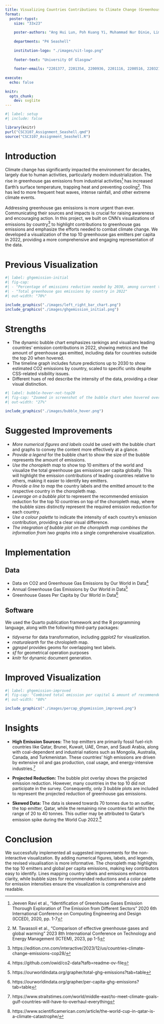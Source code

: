 ```yaml
---
title: Visualizing Countries Contributions to Climate Change (Greenhouse Gases Emission)
format: 
  poster-typst:
    size: "33x23"
    
    poster-authors: "Ang Hui Lun, Poh Kuang Yi, Muhammad Nur Dinie, Lim Wei Wen, Efilio Yodia Garcia, Tan Ang Kang"
    
    departments: "P4 Seashell"
    
    institution-logo: "./images/sit-logo.png"
    
    footer-text: "University Of Glasgow"
    
    footer-emails: "2201377, 2201354, 2200936, 2201116, 2200516, 2203210"
    
execute:
  echo: false
  
knitr: 
  opts_chunk:
    dev: svglite
---
```


```r
#| label: setup
#| include: false

library(knitr)
purl("CSC3107_Assignment_Seashell.qmd")
source("CSC3107_Assignment_Seashell.R")
```

# Introduction
 
Climate change has significantly impacted the environment for decades, largely due to human activities, particularly modern industrialization. The rise in greenhouse gas emissions from industrial activities[^jeeven_identification_2020] has increased Earth's surface temperature, trapping heat and preventing cooling[^tavassoli_effective_2023]. This has led to more frequent heat waves, intense rainfall, and other extreme climate events.
\
\
Addressing greenhouse gas emissions is more urgent than ever. Communicating their sources and impacts is crucial for raising awareness and encouraging action. In this project, we built on CNN's visualizations of emissions by country[^CNN_article_2024] to highlight contributions to greenhouse gas emissions and emphasize the efforts needed to combat climate change. We developed a visualization of the top 10 greenhouse gas emitters per capita in 2022, providing a more comprehensive and engaging representation of the data.

[^jeeven_identification_2020]: Jeeven Ravi et al., "Identification of Greenhouse Gases Emission Thorough Exploration of The Emission from Different Sectors" 2020 6th International Conference on Computing Engineering and Design (ICCED), 2020, pp. 1-7
[^tavassoli_effective_2023]: M. Tavassoli et al., "Comparison of effective greenhouse gases and global warming" 2023 8th International Conference on Technology and Energy Management (ICTEM), 2023, pp 1-5
[^CNN_article_2024]: https://edition.cnn.com/interactive/2023/12/us/countries-climate-change-emissions-cop28/

# Previous Visualization

```r
#| label: ghgemission-initial
#| fig-cap: 
#| - "Percentage of emissions reduction needed by 2030, among current top emitters"
#| - "Total greenhouse gas emissions by country in 2022"
#| out-width: "70%"

include_graphics("./images/left_right_bar_chart.png")
include_graphics("./images/ghgemission_initial.png")
```


# Strengths

*   The dynamic bubble chart emphasizes rankings and visualizes leading countries’ emission contributions in 2022, showing metrics and the amount of greenhouse gas emitted, including data for countries outside the top 20 when hovered.
*   The timeline graph includes future predictions up to 2030 to show estimated CO2 emissions by country, scaled to specific units despite CSS-related visibility issues.
*   Different hues of red describe the intensity of the data, providing a clear visual distinction.

```r
#| label: bubble-hover-not-top20
#| fig-cap: "Zoomed in screenshot of the bubble chart when hovered over to show metric and amount of greenhouse gas emitted by country outside of the top 20"
#| out-width: "27%"

include_graphics("./images/bubble_hover.png")
```

# Suggested Improvements

*    *More numerical figures and labels* could be used with the  bubble chart and graphs to convey the content more effectively at a glance.
*    *Provide a legend* for the bubble chart to show the size of the bubble represents the amount of emissions.
*    *Use the choropleth map* to show top 10 emitters of the world and visualize the total greenhouse gas emissions per capita globally. This will highlight the emission contributions of leading countries relative to others, making it easier to identify key emitters.
*    *Provide a line to map* the country labels and the emitted amount to the respective country in the choropleth map.
*    *Leverage on a bubble plot* to represent the recommended emission reduction for the top 10 countries on top of the choropleth map, where the bubble sizes distinctly represent the required emission reduction for each country.
*    *Use a colour palette* to indicate the intensity of each country's emission contribution, providing a clear visual difference.
*    *The integration of bubble plot on the choropleth map combines the information from two graphs* into a single comprehensive visualization.

# Implementation

## Data
*   Data on CO2 and Greenhouse Gas Emissions by Our World in Data[^co2_ghg_owd_2024]
*   Annual Greenhouse Gas Emissions by Our World in Data[^ghg_owd_2024]
*   Greenhouse Gases Per Capita by Our World in Data[^ghg_percap_owd_2024]

[^co2_ghg_owd_2024]: https://github.com/owid/co2-data?tafb=readme-ov-file
[^ghg_owd_2024]: https://ourworldindata.org/grapher/total-ghg-emissions?tab=table
[^ghg_percap_owd_2024]: https://ourworldindata.org/grapher/per-capita-ghg-emissions?tab=table

## Software
We used the Quarto publication framework and the R programming language, along with the following third-party packages:

*   *tidyverse* for data transformation, including *ggplot2* for visualization.
*   *rnaturalearth* for the chrolopleth map.
*   *ggrepel* provides geoms for overlapping text labels.
*   *sf* for geometrical operation purposes
*   *knitr* for dynamic document generation.

# Improved Visualization

```r
#| label: ghgemission-improved
#| fig-cap: "Combined total emission per capital & amount of recommended reduction of greenhouse gases."
#| out-width: "80%"

include_graphics("./images/percap_ghgemission_improved.png")
```

# Insights

*   **High Emission Sources:** The top emitters are primarily fossil fuel-rich countries like Qatar, Brunei, Kuwait, UAE, Oman, and Saudi Arabia, along with coal-dependent and industrial nations such as Mongolia, Australia, Canada, and Turkmenistan. These countries' high emissions are driven by extensive oil and gas production, coal usage, and energy-intensive industries.[^hes_source]

*   **Projected Reduction:** The bubble plot overlay shows the projected emission reduction. However, many countries in the top 10 did not participate in the survey. Consequently, only 3 bubble plots are included to represent the projected reduction of greenhouse gas emissions.

*   **Skewed Data:** The data is skewed towards 70 tonnes due to an outlier, the top emitter, Qatar, while the remaining nine countries fall within the range of 20 to 40 tonnes. This outlier may be attributed to Qatar's emission spike during the World Cup 2022.[^SkewData_source]

[^hes_source]: https://www.straitstimes.com/world/middle-east/to-meet-climate-goals-gulf-countries-will-have-to-overhaul-everything

[^SkewData_source]: https://www.scientificamerican.com/article/the-world-cup-in-qatar-is-a-climate-catastrophe/

# Conclusion
We successfully implemented all suggested improvements for the non-interactive visualization. By adding numerical figures, labels, and legends, the revised visualisation is more informative. The choropleth map highlights the top 10 emitters and global per capita emissions, making key contributors easy to identify. Lines mapping country labels and emissions enhance clarity, while bubble sizes for recommended reductions and a color palette for emission intensities ensure the visualization is comprehensive and readable.